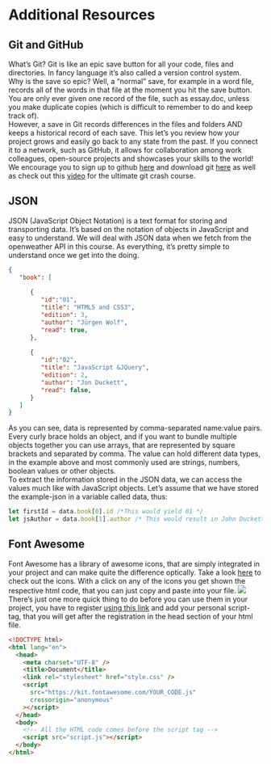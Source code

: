 # Additional Resources

## Git and GitHub
What's Git? Git is like an epic save button for all your code, files and directories. In fancy language it's also called a version control system.  
Why is the save so epic? Well, a "normal" save, for example in a word file, records all of the words in that file at the moment you hit the save button. You are only ever given one record of the file, such as essay.doc, unless you make duplicate copies (which is difficult to remember to do and keep track of).  
However, a save in Git records differences in the files and folders AND keeps a historical record of each save. This let's you review how your project grows and easily go back to any state from the past. If you connect it to a network, such as GitHub, it allows for collaboration among work colleagues, open-source projects and showcases your skills to the world!  
We encourage you to sign up to github [here](https://github.com/) and download git [here](https://git-scm.com/downloads) as well as check out this [video](https://www.youtube.com/watch?v=SWYqp7iY_Tc) for the ultimate git crash course.  

## JSON
JSON (JavaScript Object Notation) is a text format for storing and transporting data. It's based on the notation of objects in JavaScript and easy to understand. We will deal with JSON data when we fetch from the openweather API in this course. As everything, it's pretty simple to understand once we get into the doing.  
```{json}
{
   "book": [
	
      {
         "id":"01",
         "title": "HTML5 and CSS3",
         "edition": 3,
         "author": "Jürgen Wolf",
         "read": true,
      },
	
      {
         "id":"02",
         "title": "JavaScript &JQuery",
         "edition": 2,
         "author": "Jon Duckett",
         "read": false,
      }
   ]
}
```
As you can see, data is represented by comma-separated name:value pairs. Every curly brace holds an object, and if you want to bundle multiple objects together you can use arrays, that are represented by square brackets and separated by comma. The value can hold different data types, in the example above and most commonly used are strings, numbers, boolean values or other objects.  
To extract the information stored in the JSON data, we can access the values much like with JavaScript objects. Let's assume that we have stored the example-json in a variable called data, thus:   
```{javascript}
let firstId = data.book[0].id /*This would yield 01 */
let jsAuthor = data.book[1].author /* This would result in John Duckett */  
```
## Font Awesome
Font Awesome has a library of awesome icons, that are simply integrated in your project and can make quite the difference optically.
Take a look [here](https://fontawesome.com/search?m=free) to check out the icons. With a click on any of the icons you get shown the respective html code, that you can just copy and paste into your file.
![](docs/assets/font-awesome.png)
There's just one more quick thing to do before you can use them in your project, you have to register [using this link](https://fontawesome.com/v6/docs/web/setup/get-started) and add your personal script-tag, that you will get after the registration in the head section of your html file.
```{html}
<!DOCTYPE html>
<html lang="en">
  <head>
    <meta charset="UTF-8" />
    <title>Document</title>
    <link rel="stylesheet" href="style.css" />
    <script
      src="https://kit.fontawesome.com/YOUR_CODE.js"
      crossorigin="anonymous"
    ></script>
  </head>
  <body>
    <!-- All the HTML code comes before the script tag -->
    <script src="script.js"></script>
  </body>
</html>
```